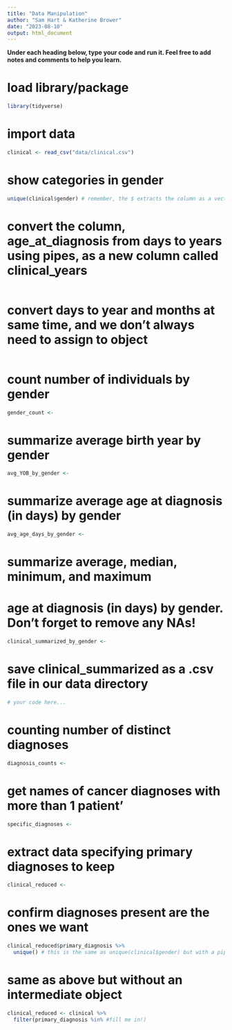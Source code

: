 ```yaml
---
title: "Data Manipulation"
author: "Sam Hart & Katherine Brower"
date: "2023-08-10"
output: html_document
---
```


__Under each heading below, type your code and run it. Feel free to add notes and comments to help you learn.__ 


# load library/package

```r
library(tidyverse)
```


# import data
```r
clinical <- read_csv("data/clinical.csv")
```

# show categories in gender
```r
unique(clinical$gender) # remember, the $ extracts the column as a vector
```


# convert the column, age_at_diagnosis from days to years using pipes, as a new column called clinical_years 
```r

```

# convert days to year and months at same time, and we don't always need to assign to object
```r

``` 


# count number of individuals by gender
```r
gender_count <- 
```


# summarize average birth year by gender
```r
avg_YOB_by_gender <- 
```


# summarize average age at diagnosis (in days) by gender
```r
avg_age_days_by_gender <-
```


# summarize average, median, minimum, and maximum 
# age at diagnosis (in days) by gender. Don't forget to remove any NAs!

```r
clinical_summarized_by_gender <- 
```

# save clinical_summarized as a .csv file in our data directory

```r
# your code here...
```

# counting number of distinct diagnoses

```r
diagnosis_counts <- 
```

  
# get names of cancer diagnoses with more than 1 patient'

```r
specific_diagnoses <-
``` 

  
# extract data specifying primary diagnoses to keep

```r
clinical_reduced <- 
```

  
# confirm diagnoses present are the ones we want

```r
clinical_reduced$primary_diagnosis %>% 
  unique() # this is the same as unique(clinical$gender) but with a pipe
```


# same as above but without an intermediate object

```r
clinical_reduced <- clinical %>%
  filter(primary_diagnosis %in% #fill me in!)
```





